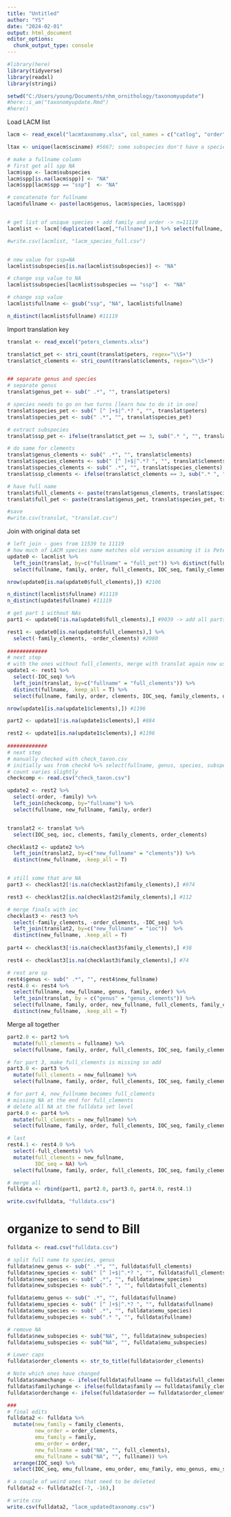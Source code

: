 ```yaml
---
title: "Untitled"
author: "YS"
date: "2024-02-01"
output: html_document
editor_options: 
  chunk_output_type: console
---
```


```r
#library(here)
library(tidyverse)
library(readxl)
library(stringi)
```

```r
setwd("C:/Users/young/Documents/nhm_ornithology/taxonomyupdate")
#here::i_am("taxonomyupdate.Rmd")
#here()
```

Load LACM list

```r
lacm <- read_excel("lacmtaxonomy.xlsx", col_names = c("catlog", "order", "family", "genus", "species", "subspecies", "rank", "sciname"), skip=1)

ltax <- unique(lacm$sciname) #5667; some subspecies don't have a species level entry

# make a fullname column
# first get all spp NA 
lacm$spp <- lacm$subspecies
lacm$spp[is.na(lacm$spp)] <- "NA"
lacm$spp[lacm$spp == "ssp"]  <- "NA" 

# concatenate for fullname 
lacm$fullname <- paste(lacm$genus, lacm$species, lacm$spp)


# get list of unique species + add family and order -> n=11119
lacmlist <- lacm[!duplicated(lacm[,"fullname"]),] %>% select(fullname, sciname, subspecies, genus, species, family, order)

#write.csv(lacmlist, "lacm_species_full.csv")


# new value for ssp=NA
lacmlist$subspecies[is.na(lacmlist$subspecies)] <- "NA"

# change ssp value to NA
lacmlist$subspecies[lacmlist$subspecies == "ssp"]  <- "NA" 

# change ssp value
lacmlist$fullname <- gsub("ssp", "NA", lacmlist$fullname)

n_distinct(lacmlist$fullname) #11119
```

Import translation key
```r
translat <- read_excel("peters_clements.xlsx")

translat$ct_pet <- stri_count(translat$peters, regex="\\S+")
translat$ct_clements <- stri_count(translat$clements, regex="\\S+")


## separate genus and species
# separate genus
translat$genus_pet <- sub(" .*", "", translat$peters)

# species needs to go on two turns [learn how to do it in one]
translat$species_pet <- sub(" [^ ]+$|^.*? ", "", translat$peters)
translat$species_pet <- sub(" .*", "", translat$species_pet)

# extract subspecies
translat$ssp_pet <- ifelse(translat$ct_pet == 3, sub(".* ", "", translat$peters), "NA")

# do same for clements
translat$genus_clements <- sub(" .*", "", translat$clements)
translat$species_clements <- sub(" [^ ]+$|^.*? ", "", translat$clements)
translat$species_clements <- sub(" .*", "", translat$species_clements)
translat$ssp_clements <- ifelse(translat$ct_clements == 3, sub(".* ", "", translat$clements), "NA")

# have full name
translat$full_clements <- paste(translat$genus_clements, translat$species_clements, translat$ssp_clements, sep = " ")
translat$full_pet <- paste(translat$genus_pet, translat$species_pet, translat$ssp_pet, sep = " ")

#save
#write.csv(translat, "translat.csv")
```


Join with original data set
```r
# left join - goes from 11539 to 11119
# how much of LACM species name matches old version assuming it is Peters
update0 <- lacmlist %>% 
  left_join(translat, by=c("fullname" = "full_pet")) %>% distinct(fullname, .keep_all = TRUE) %>% 
  select(fullname, family, order, full_clements, IOC_seq, family_clements, order_clements)

nrow(update0[is.na(update0$full_clements),]) #2106

n_distinct(lacmlist$fullname) #11119
n_distinct(update$fullname) #11119

# get part 1 without NAs
part1 <- update0[!is.na(update0$full_clements),] #9039 -> add all parts for 11119

rest1 <- update0[is.na(update0$full_clements),] %>% 
  select(-family_clements, -order_clements) #2080
  
#############
# next step
# with the ones without full_clements, merge with translat again now using clements
update1 <- rest1 %>% 
  select(-IOC_seq) %>% 
  left_join(translat, by=c("fullname" = "full_clements")) %>% 
  distinct(fullname, .keep_all = T) %>% 
  select(fullname, family, order, clements, IOC_seq, family_clements, order_clements)

nrow(update1[is.na(update1$clements),]) #1196

part2 <- update1[!is.na(update1$clements),] #884

rest2 <- update1[is.na(update1$clements),] #1196
 
#############
# next step
# manually checked with check_taxon.csv
# initially was from check4 %>% select(fullname, genus, species, subspecies, family, order)
# count varies slightly
checkcomp <- read.csv("check_taxon.csv")

update2 <- rest2 %>% 
  select(-order, -family) %>% 
  left_join(checkcomp, by="fullname") %>% 
  select(fullname, new_fullname, family, order) 


translat2 <- translat %>% 
  select(IOC_seq, ioc, clements, family_clements, order_clements)

checklast2 <- update2 %>% 
  left_join(translat2, by=c("new_fullname" = "clements")) %>% 
  distinct(new_fullname, .keep_all = T)


# still some that are NA
part3 <- checklast2[!is.na(checklast2$family_clements),] #974

rest3 <- checklast2[is.na(checklast2$family_clements),] #112

# merge finals with ioc
checklast3 <- rest3 %>% 
  select(-family_clements, -order_clements, -IOC_seq) %>% 
  left_join(translat2, by=c("new_fullname" = "ioc"))  %>% 
  distinct(new_fullname, .keep_all = T)
  
part4 <- checklast3[!is.na(checklast3$family_clements),] #38

rest4 <- checklast3[is.na(checklast3$family_clements),] #74

# rest are sp 
rest4$genus <- sub(" .*", "", rest4$new_fullname)
rest4.0 <- rest4 %>% 
  select(fullname, new_fullname, genus, family, order) %>%   
  left_join(translat, by = c("genus" = "genus_clements")) %>% 
  select(fullname, family, order, new_fullname, full_clements, family_clements, order_clements) %>% 
  distinct(new_fullname, .keep_all = T)
```


Merge all together
```r
part2.0 <- part2 %>% 
  mutate(full_clements = fullname) %>% 
  select(fullname, family, order, full_clements, IOC_seq, family_clements, order_clements)

# for part 3, make full_clements is missing so add
part3.0 <- part3 %>% 
  mutate(full_clements = new_fullname) %>% 
  select(fullname, family, order, full_clements, IOC_seq, family_clements, order_clements)

# for part 4, new_fullname becomes full_clements
# missing NA at the end for full_clements
# delete all NA at the fulldata set level
part4.0 <- part4 %>% 
  mutate(full_clements = new_fullname) %>% 
  select(fullname, family, order, full_clements, IOC_seq, family_clements, order_clements)

# last
rest4.1 <- rest4.0 %>% 
  select(-full_clements) %>% 
  mutate(full_clements = new_fullname,
         IOC_seq = NA) %>% 
  select(fullname, family, order, full_clements, IOC_seq, family_clements, order_clements)

# merge all 
fulldata <- rbind(part1, part2.0, part3.0, part4.0, rest4.1)

write.csv(fulldata, "fulldata.csv")
```


# organize to send to Bill
```r
fulldata <- read.csv("fulldata.csv")

# split full name to species, genus
fulldata$new_genus <- sub(" .*", "", fulldata$full_clements)
fulldata$new_species <- sub(" [^ ]+$|^.*? ", "", fulldata$full_clements)
fulldata$new_species <- sub(" .*", "", fulldata$new_species)
fulldata$new_subspecies <- sub(".* ", "", fulldata$full_clements)

fulldata$emu_genus <- sub(" .*", "", fulldata$fullname)
fulldata$emu_species <- sub(" [^ ]+$|^.*? ", "", fulldata$fullname)
fulldata$emu_species <- sub(" .*", "", fulldata$emu_species)
fulldata$emu_subspecies <- sub(".* ", "", fulldata$fullname)

# remove NA
fulldata$new_subspecies <- sub("NA", "", fulldata$new_subspecies)
fulldata$emu_subspecies <- sub("NA", "", fulldata$emu_subspecies)

# Lower caps 
fulldata$order_clements <- str_to_title(fulldata$order_clements)

# Note which ones have changed
fulldata$namechange <- ifelse(fulldata$fullname == fulldata$full_clements, "No", "Yes")
fulldata$familychange <- ifelse(fulldata$family == fulldata$family_clements, "No", "Yes")
fulldata$orderchange <- ifelse(fulldata$order == fulldata$order_clements, "No", "Yes")

###
# final edits
fulldata2 <- fulldata %>% 
  mutate(new_family = family_clements,
         new_order = order_clements,
         emu_family = family,
         emu_order = order,
         new_fullname = sub("NA", "", full_clements),
         emu_fullname = sub("NA", "", fullname)) %>% 
  arrange(IOC_seq) %>% 
  select(IOC_seq, emu_fullname, emu_order, emu_family, emu_genus, emu_species, emu_subspecies, new_fullname, new_order, new_family, new_genus, new_species, new_subspecies, namechange, familychange, orderchange)

# a couple of weird ones that need to be deleted
fulldata2 <- fulldata2[c(-7, -16),]

# write csv
write.csv(fulldata2, "lacm_updatedtaxonomy.csv")
```


